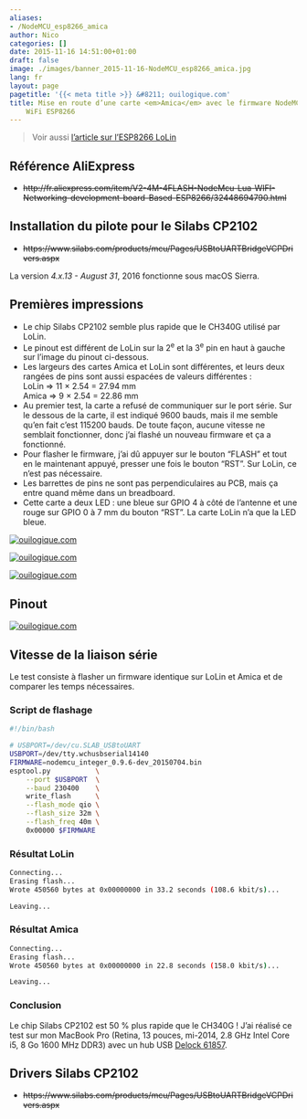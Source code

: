 ```yaml
---
aliases:
- /NodeMCU_esp8266_amica
author: Nico
categories: []
date: 2015-11-16 14:51:00+01:00
draft: false
image: ./images/banner_2015-11-16-NodeMCU_esp8266_amica.jpg
lang: fr
layout: page
pagetitle: '{{< meta title >}} &#8211; ouilogique.com'
title: Mise en route d’une carte <em>Amica</em> avec le firmware NodeMCU et un module
    WiFi ESP8266
---
```


> Voir aussi [l’article sur l’ESP8266 LoLin](/NodeMCU_esp8266/)

## Référence AliExpress

-   ~~http://fr.aliexpress.com/item/V2-4M-4FLASH-NodeMcu-Lua-WIFI-Networking-development-board-Based-ESP8266/32448694790.html~~

## Installation du pilote pour le Silabs CP2102

-   ~~https://www.silabs.com/products/mcu/Pages/USBtoUARTBridgeVCPDrivers.aspx~~

La version _4.x.13 - August 31_, 2016 fonctionne sous macOS Sierra.

## Premières impressions

-   Le chip Silabs CP2102 semble plus rapide que le CH340G utilisé par LoLin.
-   Le pinout est différent de LoLin sur la 2<sup>e</sup> et la 3<sup>e</sup> pin en haut à gauche sur l’image du pinout ci-dessous.
-   Les largeurs des cartes Amica et LoLin sont différentes, et leurs deux rangées de pins sont aussi espacées de valeurs différentes :<br/>
    LoLin ⇒ 11 × 2.54 = 27.94 mm<br/>
    Amica ⇒ 9 × 2.54 = 22.86 mm
-   Au premier test, la carte a refusé de communiquer sur le port série. Sur le dessous de la carte, il est indiqué 9600 bauds, mais il me semble qu’en fait c’est 115200 bauds. De toute façon, aucune vitesse ne semblait fonctionner, donc j’ai flashé un nouveau firmware et ça a fonctionné.
-   Pour flasher le firmware, j’ai dû appuyer sur le bouton “FLASH” et tout en le maintenant appuyé, presser une fois le bouton “RST”. Sur LoLin, ce n’est pas nécessaire.
-   Les barrettes de pins ne sont pas perpendiculaires au PCB, mais ça entre quand même dans un breadboard.
-   Cette carte a deux LED : une bleue sur GPIO 4 à côté de l’antenne et une rouge sur GPIO 0 à 7 mm du bouton “RST”. La carte LoLin n’a que la LED bleue.

[![ouilogique.com][img_1]][img_1]

[img_1]: ./images/NodeMCU_esp8266_amica_001_lowres.jpg

[![ouilogique.com][img_2]][img_2]

[img_2]: ./images/NodeMCU_esp8266_amica_002_lowres.jpg

[![ouilogique.com][img_3]][img_3]

[img_3]: ./images/NodeMCU_esp8266_amica_003_lowres.jpg

## Pinout

[![ouilogique.com][img_4]][img_4]

[img_4]: ./images/NodeMCU_esp8266_amica_pinout.png

## Vitesse de la liaison série

Le test consiste à flasher un firmware identique sur LoLin et Amica et de comparer les temps nécessaires.

### Script de flashage

```bash
#!/bin/bash

# USBPORT=/dev/cu.SLAB_USBtoUART
USBPORT=/dev/tty.wchusbserial14140
FIRMWARE=nodemcu_integer_0.9.6-dev_20150704.bin
esptool.py           \
    --port $USBPORT  \
    --baud 230400    \
    write_flash      \
    --flash_mode qio \
    --flash_size 32m \
    --flash_freq 40m \
    0x00000 $FIRMWARE
```

### Résultat LoLin

```bash
Connecting...
Erasing flash...
Wrote 450560 bytes at 0x00000000 in 33.2 seconds (108.6 kbit/s)...

Leaving...
```

### Résultat Amica

```bash
Connecting...
Erasing flash...
Wrote 450560 bytes at 0x00000000 in 22.8 seconds (158.0 kbit/s)...

Leaving...
```

### Conclusion

Le chip Silabs CP2102 est 50 % plus rapide que le CH340G ! J’ai réalisé ce test sur mon MacBook Pro (Retina, 13 pouces, mi-2014, 2.8 GHz Intel Core i5, 8 Go 1600 MHz DDR3) avec un hub USB [Delock 61857](http://www.delock.de/produkte/S_61857/merkmale.html).

## Drivers Silabs CP2102

-   ~~https://www.silabs.com/products/mcu/Pages/USBtoUARTBridgeVCPDrivers.aspx~~
